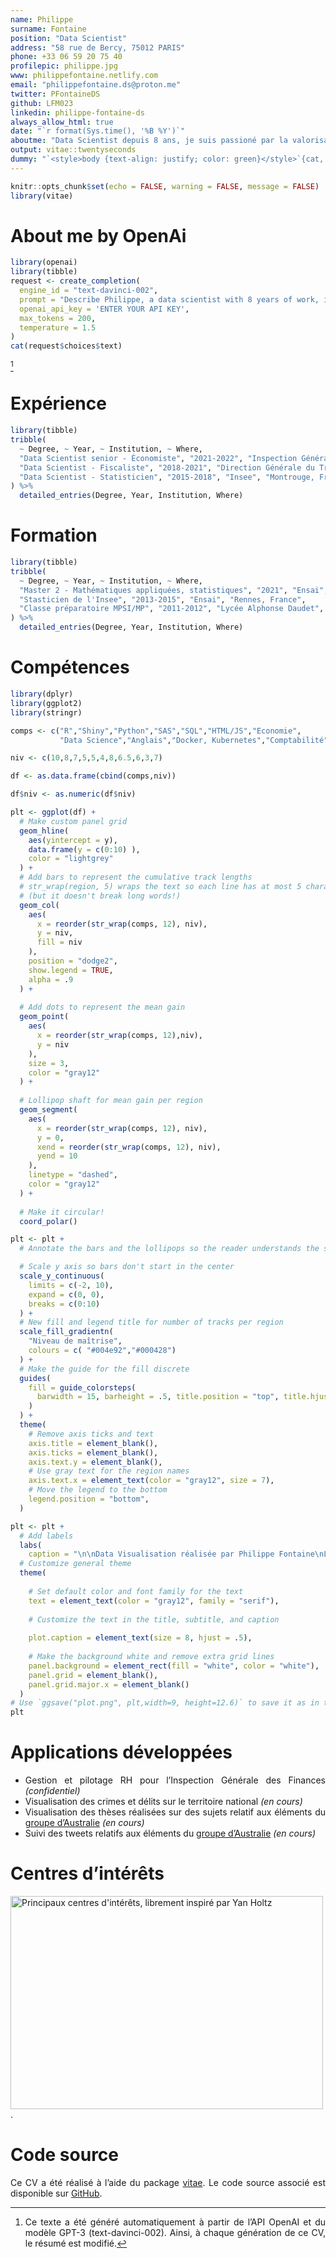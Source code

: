 ```yaml
---
name: Philippe
surname: Fontaine
position: "Data Scientist"
address: "58 rue de Bercy, 75012 PARIS"
phone: +33 06 59 20 75 40
profilepic: philippe.jpg
www: philippefontaine.netlify.com
email: "philippefontaine.ds@proton.me"
twitter: PFontaineDS
github: LFM023
linkedin: philippe-fontaine-ds
always_allow_html: true
date: "`r format(Sys.time(), '%B %Y')`"
aboutme: "Data Scientist depuis 8 ans, je suis passioné par la valorisation de l'information et par l'exploitation de données. Véritable moteur dans la conduite du changement et dans l'innovation, je cherche constamment à transformer les organisation afin d'accroître la productivité globale. Spécialisé depuis deux ans dans le développement d'applications Shiny, je traite des sujets d'une diversité particulièrement marquée, de la lutte contre la fraude à la conception d'outils de gestion RH."
output: vitae::twentyseconds
dummy: "`<style>body {text-align: justify; color: green}</style>`{cat, engine.opts=list(file='header.html')}"
---
```


```{=html}
<style>
body {
text-align: justify}
</style>
```
```r
knitr::opts_chunk$set(echo = FALSE, warning = FALSE, message = FALSE)
library(vitae)
```

# About me by OpenAi

```r
library(openai)
library(tibble)
request <- create_completion(
  engine_id = "text-davinci-002",
  prompt = "Describe Philippe, a data scientist with 8 years of work, interested by innovation, technologies and solving problems",
  openai_api_key = 'ENTER YOUR API KEY',
  max_tokens = 200,
  temperature = 1.5
)
cat(request$choices$text)
```
[^1]

[^1]: Ce texte a été généré automatiquement à partir de l'API OpenAI et du modèle GPT-3 (text-davinci-002). Ainsi, à chaque génération de ce CV, le résumé est modifié. 

# Expérience

```r
library(tibble)
tribble(
  ~ Degree, ~ Year, ~ Institution, ~ Where,
  "Data Scientist senior - Économiste", "2021-2022", "Inspection Générale des Finances", "Paris, France",
  "Data Scientist - Fiscaliste", "2018-2021", "Direction Générale du Trésor", "Paris, France",
  "Data Scientist - Statisticien", "2015-2018", "Insee", "Montrouge, France"
) %>% 
  detailed_entries(Degree, Year, Institution, Where)
```

# Formation

```r
library(tibble)
tribble(
  ~ Degree, ~ Year, ~ Institution, ~ Where,
  "Master 2 - Mathématiques appliquées, statistiques", "2021", "Ensai", "Rennes, France",
  "Stasticien de l'Insee", "2013-2015", "Ensai", "Rennes, France",
  "Classe préparatoire MPSI/MP", "2011-2012", "Lycée Alphonse Daudet", "Nîmes France"
) %>% 
  detailed_entries(Degree, Year, Institution, Where)
```

# Compétences

```r
library(dplyr)
library(ggplot2)
library(stringr)

comps <- c("R","Shiny","Python","SAS","SQL","HTML/JS","Economie",
           "Data Science","Anglais","Docker, Kubernetes","Comptabilité")

niv <- c(10,8,7,5,5,4,8,6.5,6,3,7)

df <- as.data.frame(cbind(comps,niv))

df$niv <- as.numeric(df$niv)

plt <- ggplot(df) +
  # Make custom panel grid
  geom_hline(
    aes(yintercept = y), 
    data.frame(y = c(0:10) ),
    color = "lightgrey"
  ) + 
  # Add bars to represent the cumulative track lengths
  # str_wrap(region, 5) wraps the text so each line has at most 5 characters
  # (but it doesn't break long words!)
  geom_col(
    aes(
      x = reorder(str_wrap(comps, 12), niv),
      y = niv,
      fill = niv
    ),
    position = "dodge2",
    show.legend = TRUE,
    alpha = .9
  ) +
  
  # Add dots to represent the mean gain
  geom_point(
    aes(
      x = reorder(str_wrap(comps, 12),niv),
      y = niv
    ),
    size = 3,
    color = "gray12"
  ) +
  
  # Lollipop shaft for mean gain per region
  geom_segment(
    aes(
      x = reorder(str_wrap(comps, 12), niv),
      y = 0,
      xend = reorder(str_wrap(comps, 12), niv),
      yend = 10
    ),
    linetype = "dashed",
    color = "gray12"
  ) + 
  
  # Make it circular!
  coord_polar()

plt <- plt +
  # Annotate the bars and the lollipops so the reader understands the scaling

  # Scale y axis so bars don't start in the center
  scale_y_continuous(
    limits = c(-2, 10),
    expand = c(0, 0),
    breaks = c(0:10)
  ) + 
  # New fill and legend title for number of tracks per region
  scale_fill_gradientn(
    "Niveau de maîtrise",
    colours = c( "#004e92","#000428")
  ) +
  # Make the guide for the fill discrete
  guides(
    fill = guide_colorsteps(
      barwidth = 15, barheight = .5, title.position = "top", title.hjust = .5
    )
  ) +
  theme(
    # Remove axis ticks and text
    axis.title = element_blank(),
    axis.ticks = element_blank(),
    axis.text.y = element_blank(),
    # Use gray text for the region names
    axis.text.x = element_text(color = "gray12", size = 7),
    # Move the legend to the bottom
    legend.position = "bottom",
  )

plt <- plt + 
  # Add labels
  labs(
    caption = "\n\nData Visualisation réalisée par Philippe Fontaine\nLibrement inspiré par Tobias Stalder\nSource: R-graph-gallery") +
  # Customize general theme
  theme(
    
    # Set default color and font family for the text
    text = element_text(color = "gray12", family = "serif"),
    
    # Customize the text in the title, subtitle, and caption
    
    plot.caption = element_text(size = 8, hjust = .5),
    
    # Make the background white and remove extra grid lines
    panel.background = element_rect(fill = "white", color = "white"),
    panel.grid = element_blank(),
    panel.grid.major.x = element_blank()
  )
# Use `ggsave("plot.png", plt,width=9, height=12.6)` to save it as in the output
plt
```

```{=tex}
\newpage
\makeprofileto
```
# Applications développées

-   Gestion et pilotage RH pour l'Inspection Générale des Finances *(confidentiel)*
-   Visualisation des crimes et délits sur le territoire national *(en cours)*
-   Visualisation des thèses réalisées sur des sujets relatif aux éléments du [groupe d'Australie](https://www.dfat.gov.au/publications/minisite/theaustraliagroupnet/site/fr/listescommunes.html) *(en cours)*
-   Suivi des tweets relatifs aux éléments du [groupe d'Australie](https://www.dfat.gov.au/publications/minisite/theaustraliagroupnet/site/fr/listescommunes.html) *(en cours)*

# Centres d'intérêts
<!---
TODO : generate graph here
-->
![Principaux centres d\'intérêts, librement inspiré par Yan Holtz](images/Capture.PNG){width="500" height="341"}.

# Code source
Ce CV a été réalisé à l'aide du package [vitae](https://cran.r-project.org/web/packages/vitae/index.html). Le code source associé est disponible sur [GitHub](https://github.com/LFM023/CV).
